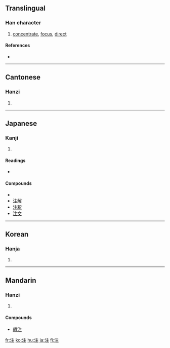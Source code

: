 {{also|註}}
==Translingual==

===Han character===
{{Han char|rn=85|rad=水|as=05|sn=8|four=3011<sub>4</sub>|canj=水卜土 (EYG)|ids=⿰[[氵]][[主]]}}

# [[concentrate]], [[focus]], [[direct]]

====References====
* {{Han ref|kx=0618.050|dkj=17316|dj=1013.030|hdz=31592.010|uh=6CE8|ud=27880|bh=AA60|bd=43616}}

----

==Cantonese==

===Hanzi===
{{yue-hanzi|jyut=|y=jyu3|tra=註}}

# {{defn|Cantonese}}

----

==Japanese==

===Kanji===
{{ja-kanji|grade=3|rs=水05}}

# {{defn|Japanese}}

====Readings====
* {{ja-readings|on=[[ちゅう]] (chū)|kun=[[そそぐ]] (sosogu)}}

====Compounds====
* {{term|脚注||[[footnote]]|tr=きゃくちゅう, kyakuchū|sc=Jpan|lang=ja}}
* [[注解]]
* [[注釈]]
* [[注文]]

----

==Korean==

===Hanja===
{{ko-hanja|hangeul=[[주]]|eumhun=|rv=ju|mr=chu|y=cwu}}

# {{defn|Korean}}

----

==Mandarin==

===Hanzi===
{{cmn-hanzi|tra=註|pin=[[zhù]] ([[zhu4]])|wg=chu<sup>4</sup>}}

# {{defn|Mandarin}}

====Compounds====
* [[轉注]]

[[fr:注]]
[[ko:注]]
[[hu:注]]
[[ja:注]]
[[fi:注]]